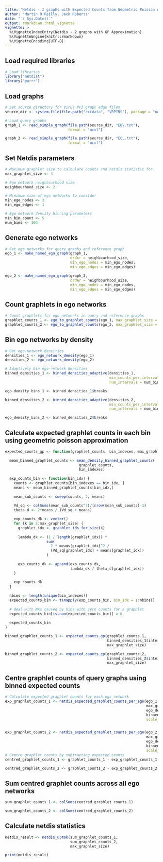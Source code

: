```yaml
---
title: "Netdis - 2 graphs with Expected Counts from Geometric Poisson Approximation"
author: "Martin O'Reilly, Jack Roberts"
date: "`r Sys.Date()`"
output: rmarkdown::html_vignette
vignette: >
  %\VignetteIndexEntry{Netdis - 2 graphs with GP Approximation}
  %\VignetteEngine{knitr::rmarkdown}
  %\VignetteEncoding{UTF-8}
---
```


## Load required libraries
```r
# Load libraries
library("netdist")
library("purrr")
```

## Load graphs
```r
# Set source directory for Virus PPI graph edge files
source_dir <- system.file(file.path("extdata", "VRPINS"), package = "netdist")

# Load query graphs
graph_1 <- read_simple_graph(file.path(source_dir, "EBV.txt"),
                             format = "ncol")

graph_2 <- read_simple_graph(file.path(source_dir, "ECL.txt"),
                             format = "ncol")

```

## Set Netdis parameters
```r
# Maximum graphlet size to calculate counts and netdis statistic for.
max_graphlet_size <- 4

# Ego network neighbourhood size
neighbourhood_size <- 2

# Minimum size of ego networks to consider
min_ego_nodes <- 3
min_ego_edges <- 1

# Ego network density binning parameters
min_bin_count <- 5
num_bins <- 100
```

## Generate ego networks
```r
# Get ego networks for query graphs and reference graph
ego_1 <- make_named_ego_graph(graph_1, 
                              order = neighbourhood_size, 
                              min_ego_nodes = min_ego_nodes, 
                              min_ego_edges = min_ego_edges)

ego_2 <- make_named_ego_graph(graph_2, 
                              order = neighbourhood_size, 
                              min_ego_nodes = min_ego_nodes, 
                              min_ego_edges = min_ego_edges)

```

## Count graphlets in ego networks
```r
# Count graphlets for ego networks in query and reference graphs
graphlet_counts_1 <- ego_to_graphlet_counts(ego_1, max_graphlet_size = max_graphlet_size)
graphlet_counts_2 <- ego_to_graphlet_counts(ego_2, max_graphlet_size = max_graphlet_size)

```

## Bin ego networks by density
```r

# Get ego-network densities
densities_1 <- ego_network_density(ego_1)
densities_2 <- ego_network_density(ego_2)

# Adaptively bin ego-network densities
binned_densities_1 <- binned_densities_adaptive(densities_1, 
                                                min_counts_per_interval = min_bin_count, 
                                                num_intervals = num_bins)

ego_density_bins_1 <- binned_densities_1$breaks

binned_densities_2 <- binned_densities_adaptive(densities_2, 
                                                min_counts_per_interval = min_bin_count, 
                                                num_intervals = num_bins)

ego_density_bins_2 <- binned_densities_2$breaks
```

## Calculate expected graphlet counts in each bin using geometric poisson approximation
```r

expected_counts_gp <- function(graphlet_counts, bin_indexes, max_graphlet_size) {
  
  mean_binned_graphlet_counts <- mean_density_binned_graphlet_counts(
                                  graphlet_counts, 
                                  bin_indexes)
  
  exp_counts_bin <- function(bin_idx) {
    counts <- graphlet_counts[bin_indexes == bin_idx, ]
    means <- mean_binned_graphlet_counts[bin_idx,]
    
    mean_sub_counts <- sweep(counts, 2, means)
    
    Vd_sq <- colSums(mean_sub_counts^2)/(nrow(mean_sub_counts)-1)
    theta_d <- 2*means / (Vd_sq + means)

    exp_counts_dk <- vector()
    for (k in 2:max_graphlet_size) {
      graphlet_idx <- graphlet_ids_for_size(k)
      
      lambda_dk <- (1 / length(graphlet_idx)) * 
                   sum(
                     2 * means[graphlet_idx]^2 /
                     (Vd_sq[graphlet_idx] + means[graphlet_idx])
                   )
      
      exp_counts_dk <- append(exp_counts_dk,
                              lambda_dk / theta_d[graphlet_idx])
    }
    
    exp_counts_dk
  }
  
  nbins <- length(unique(bin_indexes))
  expected_counts_bin <- t(mapply(exp_counts_bin, bin_idx = 1:nbins))
  
  # deal with NAs caused by bins with zero counts for a graphlet
  expected_counts_bin[is.nan(expected_counts_bin)] = 0
  
  expected_counts_bin
}

binned_graphlet_counts_1 <- expected_counts_gp(graphlet_counts_1,
                                               binned_densities_1$interval_indexes,
                                               max_graphlet_size)

binned_graphlet_counts_2 <- expected_counts_gp(graphlet_counts_2,
                                               binned_densities_2$interval_indexes,
                                               max_graphlet_size)

```

## Centre graphlet counts of query graphs using binned expected counts 
```r
# Calculate expected graphlet counts for each ego network
exp_graphlet_counts_1 <- netdis_expected_graphlet_counts_per_ego(ego_1, 
                                                                 max_graphlet_size,
                                                                 ego_density_bins_1, 
                                                                 binned_graphlet_counts_1,
                                                                 scale_counts_fn = NULL)


exp_graphlet_counts_2 <- netdis_expected_graphlet_counts_per_ego(ego_2, 
                                                                 max_graphlet_size,
                                                                 ego_density_bins_2, 
                                                                 binned_graphlet_counts_2,
                                                                 scale_counts_fn = NULL)
# Centre graphlet counts by subtracting expected counts
centred_graphlet_counts_1 <- graphlet_counts_1 - exp_graphlet_counts_1

centred_graphlet_counts_2 <- graphlet_counts_2 - exp_graphlet_counts_2
```

## Sum centred graphlet counts across all ego networks
```r
sum_graphlet_counts_1 <- colSums(centred_graphlet_counts_1)

sum_graphlet_counts_2 <- colSums(centred_graphlet_counts_2)
```

## Calculate netdis statistics
```r

netdis_result <- netdis_uptok(sum_graphlet_counts_1, 
                              sum_graphlet_counts_2, 
                              max_graphlet_size)

print(netdis_result)
```